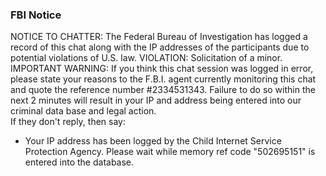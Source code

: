 === FBI Notice ===

NOTICE TO CHATTER: The Federal Bureau of Investigation has logged a record of this chat along with the IP addresses of the participants due to potential violations of U.S. law. VIOLATION: Solicitation of a minor. IMPORTANT WARNING: If you think this chat session was logged in error, please state your reasons to the F.B.I. agent currently monitoring this chat and quote the reference number #2334531343. Failure to do so within the next 2 minutes will result in your IP and address being entered into our criminal data base and legal action. <br /> If they don't reply, then say: <br />

* Your IP address has been logged by the Child Internet Service Protection Agency. Please wait while memory ref code "502695151" is entered into the database.